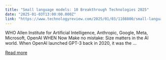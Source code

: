 ```yaml
---
title: "Small language models: 10 Breakthrough Technologies 2025"
date: "2025-01-03T13:00:00.000Z"
link: "https://www.technologyreview.com/2025/01/03/1108800/small-language-models-ai-breakthrough-technologies-2025/"
---
```


WHO Allen Institute for Artificial Intelligence, Anthropic, Google, Meta, Microsoft, OpenAI WHEN Now Make no mistake: Size matters in the AI world. When OpenAI launched GPT-3 back in 2020, it was the ...

[Read more](https://www.technologyreview.com/2025/01/03/1108800/small-language-models-ai-breakthrough-technologies-2025/)
